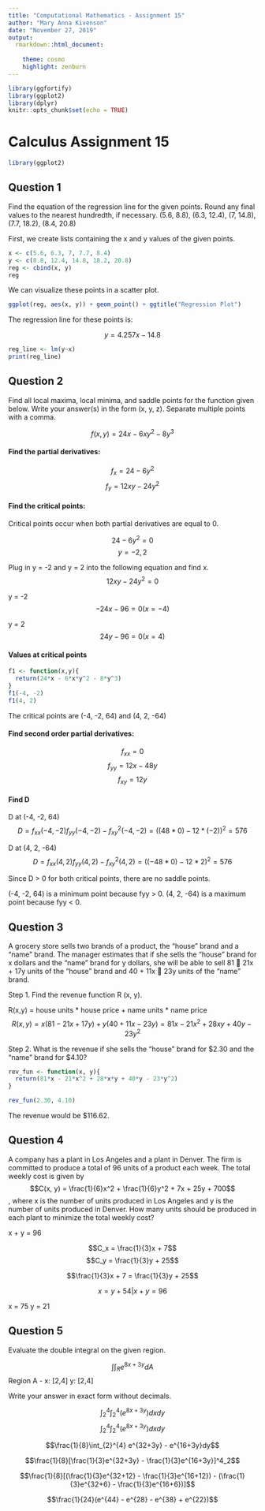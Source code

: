 ```yaml
---
title: "Computational Mathematics - Assignment 15"
author: "Mary Anna Kivenson"
date: "November 27, 2019"
output:
  rmarkdown::html_document:
    
    theme: cosmo 
    highlight: zenburn
---
```


```r
library(ggfortify)
library(ggplot2)
library(dplyr)
knitr::opts_chunk$set(echo = TRUE)
```


# Calculus Assignment 15 {.tabset}

```r
library(ggplot2)
```


## Question 1

Find the equation of the regression line for the given points. Round any final values to the nearest hundredth, if necessary.
(5.6, 8.8), (6.3, 12.4), (7, 14.8), (7.7, 18.2), (8.4, 20.8)

First, we create lists containing the x and y values of the given points.

```r
x <- c(5.6, 6.3, 7, 7.7, 8.4)
y <- c(8.8, 12.4, 14.8, 18.2, 20.8)
reg <- cbind(x, y)
reg
```


We can visualize these points in a scatter plot.

```r
ggplot(reg, aes(x, y)) + geom_point() + ggtitle("Regression Plot")
```


The regression line for these points is:

$$ y = 4.257x - 14.8$$

```r
reg_line <- lm(y~x)
print(reg_line)
```


## Question 2

Find all local maxima, local minima, and saddle points for the function given below. Write your answer(s) in the form (x, y, z). Separate multiple points with a comma.

$$f(x,y) = 24x - 6xy^2 - 8y^3$$


#### Find the partial derivatives:

$$f_x = 24 - 6y^2$$
$$f_y = 12xy - 24y^2$$


#### Find the critical points:

Critical points occur when both partial derivatives are equal to 0.

$$24 - 6y^2 = 0$$
$$y = -2, 2 $$


Plug in y = -2 and y = 2 into the following equation and find x.
$$12xy - 24y^2 = 0$$

y = -2
$$-24x - 96 = 0 (x = -4)$$

y = 2
$$24y - 96 = 0 (x = 4)$$



#### Values at critical points

```r
f1 <- function(x,y){
  return(24*x - 6*x*y^2 - 8*y^3)
}
f1(-4, -2)
f1(4, 2)
```

The critical points are (-4, -2, 64) and (4, 2, -64)


#### Find second order partial derivatives:

$$ f_{xx} = 0$$
$$ f_{yy} = 12x - 48y$$
$$ f_{xy} = 12y $$

#### Find D

D at (-4, -2, 64) 
$$ D = f_{xx}(-4, -2)f_{yy}(-4, -2) - f_{xy}^2(-4, -2) = ((48 * 0) - 12 * (-2))^2 = 576 $$


D at (4, 2, -64)
$$ D = f_{xx}(4, 2)f_{yy}(4, 2) - f_{xy}^2(4, 2) = ((-48 * 0) - 12 * 2)^2 = 576 $$

Since D > 0 for both critical points, there are no saddle points. 

(-4, -2, 64) is a minimum point because fyy > 0.
(4, 2, -64) is a maximum point because fyy < 0.

## Question 3

A grocery store sells two brands of a product, the "house" brand and a "name" brand.  The manager estimates that if she sells the "house" brand for x dollars and the "name" brand for y dollars, she will be able to sell 81  21x + 17y units of the "house" brand and 40 + 11x  23y units of the "name" brand.
 
Step 1. Find the revenue function R (x, y).

R(x,y) = house units * house price + name units * name price 
$$ R(x,y) = x(81 - 21x + 17y) + y(40 + 11x - 23y) = 81x - 21x^2 + 28xy + 40y - 23y^2$$

Step 2. What is the revenue if she sells the "house" brand for \$2.30 and the "name" brand for $4.10?

```r
rev_fun <- function(x, y){
  return(81*x - 21*x^2 + 28*x*y + 40*y - 23*y^2)
}

rev_fun(2.30, 4.10)
```

The revenue would be \$116.62.


## Question 4

A company has a plant in Los Angeles and a plant in Denver. The firm is committed to produce a total of 96 units of a product each week. The total weekly cost is given by 
$$C(x, y) = \frac{1}{6}x^2 + \frac{1}{6}y^2 + 7x + 25y + 700$$
,  where x is the number of units produced in Los Angeles and y is the number of units produced in Denver. How many units should be produced in each plant to minimize the total weekly cost?

x + y = 96

$$C_x = \frac{1}{3}x + 7$$
$$C_y = \frac{1}{3}y + 25$$


$$\frac{1}{3}x + 7 = \frac{1}{3}y + 25$$

$$x = y + 54 | x + y = 96$$

x = 75
y = 21


## Question 5

Evaluate the double integral on the given region. 


$$\int \int_R e^{8x+3y}dA$$
Region A - x: [2,4] y: [2,4]

Write your answer in exact form without decimals.

$$\int_{2}^{4} \int_{2}^{4} (e^{8x+3y})dx dy$$
$$\int_{2}^{4} \int_{2}^{4} (e^{8x+3y})dx dy$$

$$\frac{1}{8}\int_{2}^{4} e^{32+3y} - e^{16+3y}dy$$

$$\frac{1}{8}[\frac{1}{3}e^{32+3y} - \frac{1}{3}e^{16+3y}]^4_2$$

$$\frac{1}{8}[(\frac{1}{3}e^{32+12} - \frac{1}{3}e^{16+12}) - (\frac{1}{3}e^{32+6} - \frac{1}{3}e^{16+6})]$$


$$\frac{1}{24}(e^{44} - e^{28} - e^{38} + e^{22})$$
